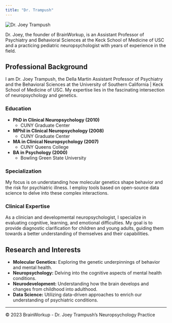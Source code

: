 ```yaml
---
title: "Dr. Trampush"
---
```


![Dr. Joey Trampush](images/jwt.jpg) <!-- Replace with the path to your professional image -->

Dr. Joey, the founder of BrainWorkup, is an Assistant Professor of Psychiatry and Behavioral Sciences at the Keck School of Medicine of USC and a practicing pediatric neuropsychologist with years of experience in the field.

## Professional Background

I am Dr. Joey Trampush, the Della Martin Assistant Professor of Psychiatry and the Behavioral Sciences at the University of Southern California | Keck School of Medicine of USC. My expertise lies in the fascinating intersection of neuropsychology and genetics.

### Education

- **PhD in Clinical Neuropsychology (2010)**
  - CUNY Graduate Center
- **MPhil in Clinical Neuropsychology (2008)**
  - CUNY Graduate Center
- **MA in Clinical Neuropsychology (2007)**
  - CUNY Queens College
- **BA in Psychology (2000)**
  - Bowling Green State University

### Specialization

My focus is on understanding how molecular genetics shape behavior and the risk for psychiatric illness. I employ tools based on open-source data science to delve into these complex interactions. 

### Clinical Expertise

As a clinician and developmental neuropsychologist, I specialize in evaluating cognitive, learning, and emotional difficulties. My goal is to provide diagnostic clarification for children and young adults, guiding them towards a better understanding of themselves and their capabilities.

## Research and Interests

- **Molecular Genetics:** Exploring the genetic underpinnings of behavior and mental health.
- **Neuropsychology:** Delving into the cognitive aspects of mental health conditions.
- **Neurodevelopment:** Understanding how the brain develops and changes from childhood into adulthood.
- **Data Science:** Utilizing data-driven approaches to enrich our understanding of psychiatric conditions.

---

© 2023 BrainWorkup - Dr. Joey Trampush's Neuropsychology Practice



